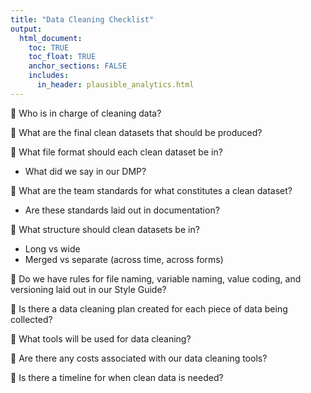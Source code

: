 ```yaml
---
title: "Data Cleaning Checklist"
output: 
  html_document:
    toc: TRUE
    toc_float: TRUE
    anchor_sections: FALSE
    includes:
      in_header: plausible_analytics.html
---
```


🔲 Who is in charge of cleaning data?

🔲 What are the final clean datasets that should be produced?

🔲 What file format should each clean dataset be in?

  - What did we say in our DMP?

🔲 What are the team standards for what constitutes a clean dataset?

  - Are these standards laid out in documentation?
  
🔲 What structure should clean datasets be in?

  - Long vs wide
  - Merged vs separate (across time, across forms)

🔲 Do we have rules for file naming, variable naming, value coding, and versioning laid out in our Style Guide?

🔲 Is there a data cleaning plan created for each piece of data being collected?

🔲 What tools will be used for data cleaning?

🔲 Are there any costs associated with our data cleaning tools?

🔲 Is there a timeline for when clean data is needed?



